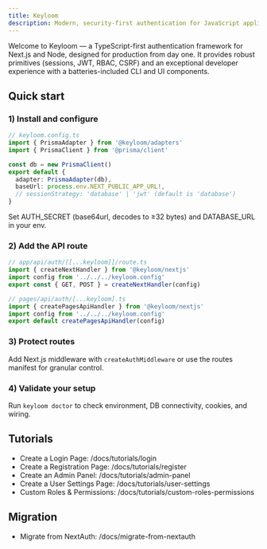 ```yaml
---
title: Keyloom
description: Modern, security-first authentication for JavaScript applications with enterprise-grade features and exceptional developer experience
---
```





Welcome to Keyloom — a TypeScript-first authentication framework for Next.js and Node, designed for production from day one. It provides robust primitives (sessions, JWT, RBAC, CSRF) and an exceptional developer experience with a batteries-included CLI and UI components.

## Quick start

<Steps>

### 1) Install and configure

```ts
// keyloom.config.ts
import { PrismaAdapter } from '@keyloom/adapters'
import { PrismaClient } from '@prisma/client'

const db = new PrismaClient()
export default {
  adapter: PrismaAdapter(db),
  baseUrl: process.env.NEXT_PUBLIC_APP_URL!,
  // sessionStrategy: 'database' | 'jwt' (default is 'database')
}
```

Set AUTH_SECRET (base64url, decodes to ≥32 bytes) and DATABASE_URL in your env.

### 2) Add the API route

<Tabs>
<Tab value="app-router" title="App Router">

```ts
// app/api/auth/[[...keyloom]]/route.ts
import { createNextHandler } from '@keyloom/nextjs'
import config from '../../../keyloom.config'
export const { GET, POST } = createNextHandler(config)
```

</Tab>
<Tab value="pages-router" title="Pages Router">

```ts
// pages/api/auth/[...keyloom].ts
import { createPagesApiHandler } from '@keyloom/nextjs'
import config from '../../../keyloom.config'
export default createPagesApiHandler(config)
```

</Tab>
</Tabs>

### 3) Protect routes

Add Next.js middleware with `createAuthMiddleware` or use the routes manifest for granular control.

### 4) Validate your setup

Run `keyloom doctor` to check environment, DB connectivity, cookies, and wiring.

</Steps>

## Tutorials

- Create a Login Page: /docs/tutorials/login
- Create a Registration Page: /docs/tutorials/register
- Create an Admin Panel: /docs/tutorials/admin-panel
- Create a User Settings Page: /docs/tutorials/user-settings
- Custom Roles & Permissions: /docs/tutorials/custom-roles-permissions

## Migration

- Migrate from NextAuth: /docs/migrate-from-nextauth
